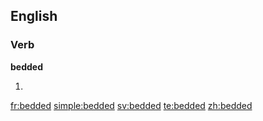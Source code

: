 ==English==

===Verb===
'''bedded'''

# {{past of|bed}}

[[fr:bedded]]
[[simple:bedded]]
[[sv:bedded]]
[[te:bedded]]
[[zh:bedded]]